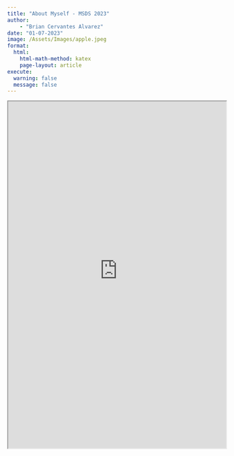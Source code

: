 ```yaml
---
title: "About Myself - MSDS 2023"
author: 
    - "Brian Cervantes Alvarez"
date: "01-07-2023"
image: /Assets/Images/apple.jpeg
format:
  html:
    html-math-method: katex
    page-layout: article
execute: 
  warning: false
  message: false
---
```


::: {.column-page}

<iframe src="https://bcervantesalvarez.github.io/Presentations/AboutMe/#/title-slide" width="100%" height="800" allowfullscreen></iframe>

:::